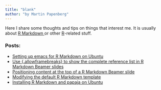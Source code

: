 ```yaml
---
title: "blank"
author: "by Martin Papenberg"
---
```


Here I share some thoughts and tips on things that interest me. It is
usually about <a href="http://rmarkdown.rstudio.com/" target="_blank"> R
Markdown </a>or other <a href="https://www.r-project.org/"
target="_blank">R</a>-related stuff.

### Posts:

- <a href="setUpRMDemacs.html">Setting up emacs for R Markdown on
  Ubuntu</a>
- <a href="framebreaks.html">Use {.allowframebreaks} to show the
  complete reference list in R Markdown Beamer slides</a>
- <a href="positionbeamer.html">Positioning content at the top of a R
  Markdown Beamer slide</a>
- <a href="modifytemplate.html">Modifying the default R Markdown
  template</a>
- <a href="usingrmarkdown.html">Installing R Markdown and papaja on
  Ubuntu</a>
